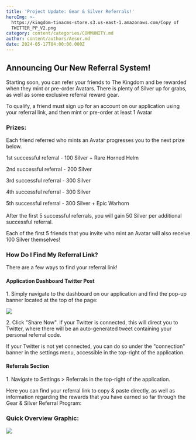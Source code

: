 ```yaml
---
title: 'Project Update: Gear & Silver Referrals!'
heroImg: >-
  https://kingdom-tinacms-store.s3.us-east-1.amazonaws.com/Copy of
  TWITTER_PP_V2.png
category: content/categories/COMMUNITY.md
author: content/authors/Aesor.md
date: 2024-05-17T04:00:00.000Z
---
```


## Announcing Our New Referral System!

Starting soon, you can refer your friends to The Kingdom and be rewarded when they mint or pre-order Avatars. There is plenty of Silver up for grabs, as well as some exclusive referral reward gear.

To qualify, a friend must sign up for an account on our application using your referral link, and then mint or pre-order at least 1 Avatar

### Prizes:

Each friend referred who mints an Avatar progresses you to the next prize below.

1st successful referral - 100 Silver + Rare Horned Helm

2nd successful referral - 200 Silver

3rd successful referral - 300 Silver

4th successful referral - 300 Silver

5th successful referral - 300 Silver + Epic Warhorn\
\
After the first 5 successful referrals, you will gain 50 Silver per additional successful referral.

Each of the first 5 friends that you invite who mint an Avatar will also receive 100 Silver themselves!

### How Do I Find My Referral Link?

There are a few ways to find your referral link!

#### Application Dashboard Twitter Post

1\. Simply navigate to the dashboard on our application and find the pop-up banner located at the top of the page:

![](<https://kingdom-tinacms-store.s3.us-east-1.amazonaws.com/Screenshot 2024-05-17 083308.png>)

2\. Click "Share Now". If your Twitter is connected, this will direct you to Twitter, where there will be an auto-generated tweet containing your personal referral code.

If your Twitter is not yet connected, you can do so under the "connection" banner in the settings menu, accessible in the top-right of the application.

#### Referrals Section

1\. Navigate to Settings > Referrals in the top-right of the application.

Here you can find your referral link to copy & paste directly, as well as information regarding the rewards that you have earned so far through the Gear & Silver Referral Program:

### Quick Overview Graphic:

![](<https://kingdom-tinacms-store.s3.us-east-1.amazonaws.com/INVITE TO EARN.png>)
